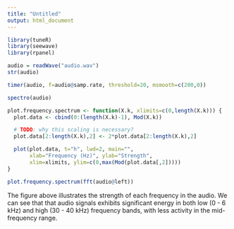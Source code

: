 ```yaml
---
title: "Untitled"
output: html_document
---
```


```r
library(tuneR)
library(seewave)
library(rpanel)
```

```r
audio = readWave("audio.wav")
str(audio)
```

```r
timer(audio, f=audio@samp.rate, threshold=20, msmooth=c(200,0))
```

```r
spectro(audio)
```

```r
plot.frequency.spectrum <- function(X.k, xlimits=c(0,length(X.k))) {
  plot.data <- cbind(0:(length(X.k)-1), Mod(X.k))

  # TODO: why this scaling is necessary?
  plot.data[2:length(X.k),2] <- 2*plot.data[2:length(X.k),2]

  plot(plot.data, t="h", lwd=2, main="",
       xlab="Frequency (Hz)", ylab="Strength",
       xlim=xlimits, ylim=c(0,max(Mod(plot.data[,2]))))
}

plot.frequency.spectrum(fft(audio@left))
```

The figure above illustrates the strength of each frequency in the audio. We can see that that audio signals exhibits significant energy in both low (0 - 6 kHz) and high (30 - 40 kHz) frequency bands, with less activity in the mid-frequency range.
